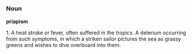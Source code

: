 =={{en}}==

===Noun===
'''priapism'''

1. A heat stroke or fever, often suffered in the tropics. A delerium occurring from such symptoms, in which a striken sailor pictures the sea as grassy greens and wishes to dive overboard into them.